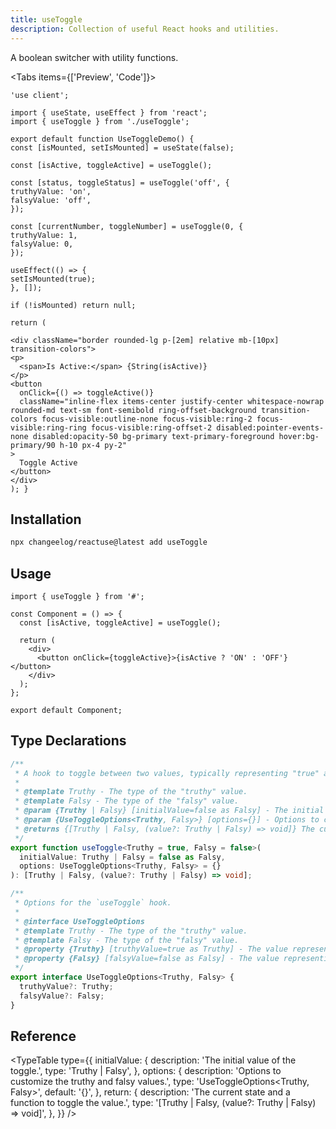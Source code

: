 ```yaml
---
title: useToggle
description: Collection of useful React hooks and utilities.
---
```


A boolean switcher with utility functions.

<Tabs items={['Preview', 'Code']}>
  <Tab value="Preview">
    <UseToggleDemo />
  </Tab>
  <Tab value="Code">
  ```tsx
'use client';

import { useState, useEffect } from 'react';
import { useToggle } from './useToggle';

export default function UseToggleDemo() {
  const [isMounted, setIsMounted] = useState(false);

const [isActive, toggleActive] = useToggle();

const [status, toggleStatus] = useToggle('off', {
truthyValue: 'on',
falsyValue: 'off',
});

const [currentNumber, toggleNumber] = useToggle(0, {
truthyValue: 1,
falsyValue: 0,
});

useEffect(() => {
setIsMounted(true);
}, []);

if (!isMounted) return null;

return (

<div className="border rounded-lg p-[2em] relative mb-[10px] transition-colors">
  <p>
    <span>Is Active:</span> {String(isActive)}
  </p>
  <button
    onClick={() => toggleActive()}
    className="inline-flex items-center justify-center whitespace-nowrap rounded-md text-sm font-semibold ring-offset-background transition-colors focus-visible:outline-none focus-visible:ring-2 focus-visible:ring-ring focus-visible:ring-offset-2 disabled:pointer-events-none disabled:opacity-50 bg-primary text-primary-foreground hover:bg-primary/90 h-10 px-4 py-2"
  >
    Toggle Active
  </button>
</div>
); }

````
</Tab>
</Tabs>

## Installation

```bash
npx changeelog/reactuse@latest add useToggle
````

## Usage

```tsx
import { useToggle } from '#';

const Component = () => {
  const [isActive, toggleActive] = useToggle();

  return (
    <div>
      <button onClick={toggleActive}>{isActive ? 'ON' : 'OFF'}</button>
    </div>
  );
};

export default Component;
```

## Type Declarations

```ts
/**
 * A hook to toggle between two values, typically representing "true" and "false".
 *
 * @template Truthy - The type of the "truthy" value.
 * @template Falsy - The type of the "falsy" value.
 * @param {Truthy | Falsy} [initialValue=false as Falsy] - The initial value of the toggle.
 * @param {UseToggleOptions<Truthy, Falsy>} [options={}] - Options to customize the truthy and falsy values.
 * @returns {[Truthy | Falsy, (value?: Truthy | Falsy) => void]} The current state and a function to toggle the value.
 */
export function useToggle<Truthy = true, Falsy = false>(
  initialValue: Truthy | Falsy = false as Falsy,
  options: UseToggleOptions<Truthy, Falsy> = {}
): [Truthy | Falsy, (value?: Truthy | Falsy) => void];

/**
 * Options for the `useToggle` hook.
 *
 * @interface UseToggleOptions
 * @template Truthy - The type of the "truthy" value.
 * @template Falsy - The type of the "falsy" value.
 * @property {Truthy} [truthyValue=true as Truthy] - The value representing the "truthy" state.
 * @property {Falsy} [falsyValue=false as Falsy] - The value representing the "falsy" state.
 */
export interface UseToggleOptions<Truthy, Falsy> {
  truthyValue?: Truthy;
  falsyValue?: Falsy;
}
```

## Reference

<TypeTable
  type={{
    initialValue: {
      description: 'The initial value of the toggle.',
      type: 'Truthy | Falsy',
    },
    options: {
      description: 'Options to customize the truthy and falsy values.',
      type: 'UseToggleOptions<Truthy, Falsy>',
      default: '{}',
    },
    return: {
      description: 'The current state and a function to toggle the value.',
      type: '[Truthy | Falsy, (value?: Truthy | Falsy) => void]',
    },
  }}
/>

